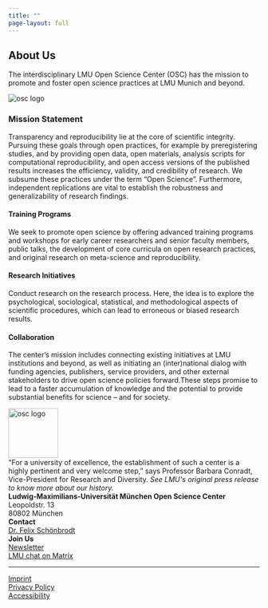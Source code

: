 ```yaml
---
title: ""
page-layout: full
---
```

<link rel="stylesheet" href="https://cdn.jsdelivr.net/npm/bootstrap-icons@1.13.1/font/bootstrap-icons.min.css">

```{=html}

<div class="content-wrapper">
    <div class ="about-section">
        <div class = "about-desc">
            <h2>About Us</h2>
            <p>The interdisciplinary LMU Open Science Center (OSC) has the mission to promote and foster open science practices at LMU Munich and beyond.</p>
        </div>
        <div class = "about-img">
            <img src = "img/Banner1.jpg" alt = "osc logo">
        </div>
    </div>

    <div class = "mission-section">
        <h3>Mission Statement</h3>
        <p>Transparency and reproducibility lie at the core of scientific integrity. Pursuing these goals through open practices, for example by preregistering studies, and by providing open data, open materials, analysis scripts for computational reproducibility, and open access versions of the published results increases the efficiency, validity, and credibility of research. We subsume these practices under the term “Open Science”. Furthermore, independent replications are vital to establish the robustness and generalizability of research findings.</p>
    </div>
    <div class="initiatives-section">
        <div class="initiatives-grid">
            <div class="initiative-card">
                    <h4>Training Programs</h4>
                    <p>We seek to promote open science by offering advanced training programs and workshops for early career researchers and senior faculty members, public talks, the development of core curricula on open research practices, and original research on meta-science and reproducibility.</p>
            </div>
            <div class="initiative-card">
                    <h4>Research Initiatives</h4>
                    <p>Conduct research on the research process. Here, the idea is to explore the psychological, sociological, statistical, and methodological aspects of scientific procedures, which can lead to erroneous or biased research results.</p>
            </div>
            <div class="initiative-card">
                    <h4>Collaboration</h4>
                    <p>The center’s mission includes connecting existing initiatives at LMU institutions and beyond, as well as initiating an (inter)national dialog with funding agencies, publishers, service providers, and other external stakeholders to drive open science policies forward.These steps promise to lead to a faster accumulation of knowledge and the potential to provide substantial benefits for science – and for society.</p>
            </div>
        </div>
    </div>

    <div class = "history-section">
        <a href="https://www.osc.uni-muenchen.de/news/osc_portrait_2018/index.html" style="text-decoration: none; color: inherit;">
            <div class = "history-info">
                <div class = "history-img">
                    <img src = "img/os_badges.png" alt = "osc logo" style ="height:100px;">
                </div>
                <div class = "history-desc">
                    "For a university of excellence, the establishment of such a center is a highly pertinent and very welcome step,” says Professor Barbara Conradt, Vice-President for Research and Diversity.
                    <i>See LMU's original press release to know more about our history.</i>
                </div>
            </div>
            <div class= "history-arrow">
                <i class="bi bi-arrow-right" style="font-size: 1.5rem;"></i>

            </div>
        </a>
    </div>


    <div class = "socials-card">
        <div class="socials-links">
            <div class = "postal-address">
                <strong>Ludwig-Maximilians-Universität München
                 Open Science Center</strong>
                <br>
                Leopoldstr. 13
                <br>
                80802 München
            </div>
            <div class="contact-list">
                <strong>Contact</strong>
                <br>
                <a href="mailto:felix.schoenbrodt@psy.lmu.de">
                    <i class="bi bi-envelope"></i>  
                    Dr. Felix Schönbrodt 
                </a>
            </div>
            <div class="quick-link">
                <strong>Join Us</strong>
                
                <div class="newsletter-link">
                    <a href="https://lists.lrz.de/mailman/listinfo/lmu-osc" target="_blank">
                        Newsletter
                    </a> 
                </div>

                <div class="matrix-link">
                    <a href="https://matrix.to/#/#lmu-open-science-center:matrix.lmu.de#/#lmu-open-science-center:matrix.lmu.de" target="_blank">
                        LMU chat on Matrix
                    </a>
                </div>
            </div>
            <div class="socials-icons">
                <div class="social-icon">
                    <a href="https://www.linkedin.com/company/lmu-open-science-center/" target="_blank">
                        <i class="bi bi-linkedin" style="font-size:2.5rem;"></i>
                    </a>
                </div>
                <div class="social-icon">
                    <a href="https://bsky.app/profile/lmu-osc.bsky.social" target="_blank">
                        <i class="bi bi-bluesky" style="font-size:2.5rem;"></i>
                    </a>
                </div>
                <div class="social-icon">
                    <a href="https://scicomm.xyz/web/@lmu_osc" target="_blank">
                        <i class="bi bi-mastodon" style="font-size:2.5rem;"></i>
                    </a>
                </div>
            </div>
        </div>
        <hr>
        <div class="extra-links">
                <a href = "https://www.osc.uni-muenchen.de/funktionen/imprint/index.html">
                    Imprint
                </a>
                <div class="divider"></div>
                <a href="https://www.osc.uni-muenchen.de/funktionen/privacy/index.html">
                    Privacy Policy
                </a>
                <div class="divider"></div>
                
                <a href = "https://www.osc.uni-muenchen.de/funktionen/barrierefreiheit/index.html">
                    Accessibility
                </a>
            
        </div>
    </div>




</div>





```





